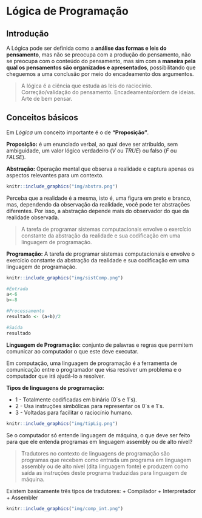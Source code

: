 # Lógica de Programação 

## Introdução

A Lógica pode ser definida como a **análise das formas e leis do pensamento**, mas não se preocupa com a produção do pensamento, não se preocupa com o conteúdo do pensamento, mas sim com a **maneira pela qual os pensamentos são organizados e apresentados**, possibilitando que cheguemos a uma conclusão por meio do encadeamento dos argumentos.

>A lógica é a ciência que estuda as leis do raciocínio. Correção/validação do pensamento.
Encadeamento/ordem de ideias. Arte de bem pensar.

## Conceitos básicos

Em *Lógica* um conceito importante é o de **"Proposição"**.

**Proposição:** é um enunciado verbal, ao qual deve ser atribuído, sem ambiguidade, um valor lógico verdadeiro ($V$ ou $TRUE$) ou falso ($F$ ou $FALSE$). 

**Abstração:** Operação mental que observa a realidade e captura apenas os aspectos relevantes para um contexto.


```r
knitr::include_graphics("img/abstra.png")
```

Perceba que a realidade é a mesma, isto é, uma figura em preto e branco, mas, dependendo da observação da realidade, você pode ter abstrações diferentes. Por isso, a abstração depende mais do observador do que da realidade observada.

> A tarefa de programar sistemas computacionais envolve o exercício constante da abstração da realidade e sua codificação em uma linguagem de programação.

**Programação:** A tarefa de programar sistemas computacionais e envolve o exercício constante da abstração da realidade e sua codificação em uma linguagem de programação.

```r
knitr::include_graphics("img/sistComp.png")
```

```r
#Entrada
a<-6
b<-8

#Processamento
resultado <- (a+b)/2

#Saída
resultado
```



**Linguagem de Programação:** conjunto de palavras e regras que permitem comunicar ao computador o que este deve executar.

Em computação, uma linguagem de programação é a ferramenta de comunicação entre o programador que visa resolver um problema e o computador que irá ajudá-lo a resolver.

**Tipos de linguagens de programação:**

 + 1 - Totalmente codificadas em binário (0´s e 1´s).
 + 2 - Usa instruções simbólicas para representar os 0´s e 1´s.
 + 3 - Voltadas para facilitar o raciocínio humano.

```r
knitr::include_graphics("img/tipLig.png")
```

Se o computador só entende linguagem de máquina, o que deve ser feito para que ele entenda programas em linguagem assembly ou de alto nível?

> Tradutores no contexto de linguagens de programação são programas que recebem como entrada um programa em linguagem assembly ou de alto nível (dita linguagem fonte) e produzem  como saída  as instruções deste programa traduzidas para linguagem de máquina.

Existem basicamente três tipos de tradutores:
  + Compilador
  + Interpretador 
  + Assembler
  

```r
knitr::include_graphics("img/comp_int.png")
```
